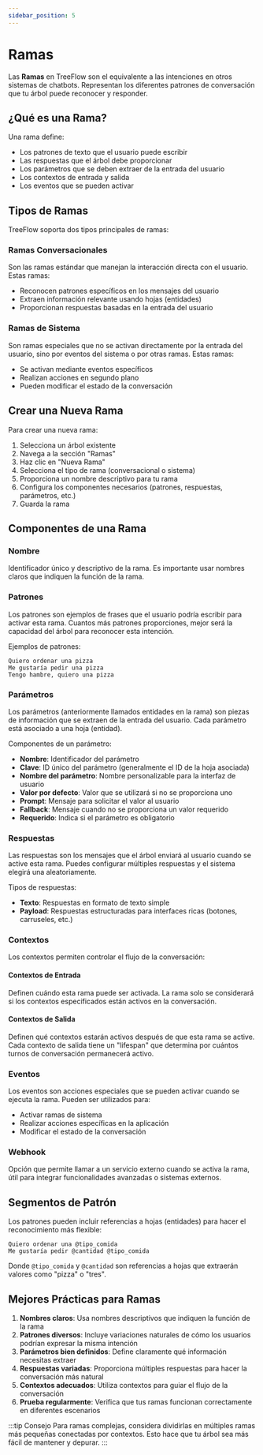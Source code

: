 ```yaml
---
sidebar_position: 5
---
```


# Ramas

Las **Ramas** en TreeFlow son el equivalente a las intenciones en otros sistemas de chatbots. Representan los diferentes patrones de conversación que tu árbol puede reconocer y responder.

## ¿Qué es una Rama?

Una rama define:
- Los patrones de texto que el usuario puede escribir
- Las respuestas que el árbol debe proporcionar
- Los parámetros que se deben extraer de la entrada del usuario
- Los contextos de entrada y salida
- Los eventos que se pueden activar

## Tipos de Ramas

TreeFlow soporta dos tipos principales de ramas:

### Ramas Conversacionales

Son las ramas estándar que manejan la interacción directa con el usuario. Estas ramas:
- Reconocen patrones específicos en los mensajes del usuario
- Extraen información relevante usando hojas (entidades)
- Proporcionan respuestas basadas en la entrada del usuario

### Ramas de Sistema

Son ramas especiales que no se activan directamente por la entrada del usuario, sino por eventos del sistema o por otras ramas. Estas ramas:
- Se activan mediante eventos específicos
- Realizan acciones en segundo plano
- Pueden modificar el estado de la conversación

## Crear una Nueva Rama

Para crear una nueva rama:

1. Selecciona un árbol existente
2. Navega a la sección "Ramas"
3. Haz clic en "Nueva Rama"
4. Selecciona el tipo de rama (conversacional o sistema)
5. Proporciona un nombre descriptivo para tu rama
6. Configura los componentes necesarios (patrones, respuestas, parámetros, etc.)
7. Guarda la rama

## Componentes de una Rama

### Nombre

Identificador único y descriptivo de la rama. Es importante usar nombres claros que indiquen la función de la rama.

### Patrones

Los patrones son ejemplos de frases que el usuario podría escribir para activar esta rama. Cuantos más patrones proporciones, mejor será la capacidad del árbol para reconocer esta intención.

Ejemplos de patrones:
```
Quiero ordenar una pizza
Me gustaría pedir una pizza
Tengo hambre, quiero una pizza
```

### Parámetros

Los parámetros (anteriormente llamados entidades en la rama) son piezas de información que se extraen de la entrada del usuario. Cada parámetro está asociado a una hoja (entidad).

Componentes de un parámetro:
- **Nombre**: Identificador del parámetro
- **Clave**: ID único del parámetro (generalmente el ID de la hoja asociada)
- **Nombre del parámetro**: Nombre personalizable para la interfaz de usuario
- **Valor por defecto**: Valor que se utilizará si no se proporciona uno
- **Prompt**: Mensaje para solicitar el valor al usuario
- **Fallback**: Mensaje cuando no se proporciona un valor requerido
- **Requerido**: Indica si el parámetro es obligatorio

### Respuestas

Las respuestas son los mensajes que el árbol enviará al usuario cuando se active esta rama. Puedes configurar múltiples respuestas y el sistema elegirá una aleatoriamente.

Tipos de respuestas:
- **Texto**: Respuestas en formato de texto simple
- **Payload**: Respuestas estructuradas para interfaces ricas (botones, carruseles, etc.)

### Contextos

Los contextos permiten controlar el flujo de la conversación:

#### Contextos de Entrada
Definen cuándo esta rama puede ser activada. La rama solo se considerará si los contextos especificados están activos en la conversación.

#### Contextos de Salida
Definen qué contextos estarán activos después de que esta rama se active. Cada contexto de salida tiene un "lifespan" que determina por cuántos turnos de conversación permanecerá activo.

### Eventos

Los eventos son acciones especiales que se pueden activar cuando se ejecuta la rama. Pueden ser utilizados para:
- Activar ramas de sistema
- Realizar acciones específicas en la aplicación
- Modificar el estado de la conversación

### Webhook

Opción que permite llamar a un servicio externo cuando se activa la rama, útil para integrar funcionalidades avanzadas o sistemas externos.

## Segmentos de Patrón

Los patrones pueden incluir referencias a hojas (entidades) para hacer el reconocimiento más flexible:

```
Quiero ordenar una @tipo_comida
Me gustaría pedir @cantidad @tipo_comida
```

Donde `@tipo_comida` y `@cantidad` son referencias a hojas que extraerán valores como "pizza" o "tres".

## Mejores Prácticas para Ramas

1. **Nombres claros**: Usa nombres descriptivos que indiquen la función de la rama
2. **Patrones diversos**: Incluye variaciones naturales de cómo los usuarios podrían expresar la misma intención
3. **Parámetros bien definidos**: Define claramente qué información necesitas extraer
4. **Respuestas variadas**: Proporciona múltiples respuestas para hacer la conversación más natural
5. **Contextos adecuados**: Utiliza contextos para guiar el flujo de la conversación
6. **Prueba regularmente**: Verifica que tus ramas funcionan correctamente en diferentes escenarios

:::tip Consejo
Para ramas complejas, considera dividirlas en múltiples ramas más pequeñas conectadas por contextos. Esto hace que tu árbol sea más fácil de mantener y depurar.
:::
